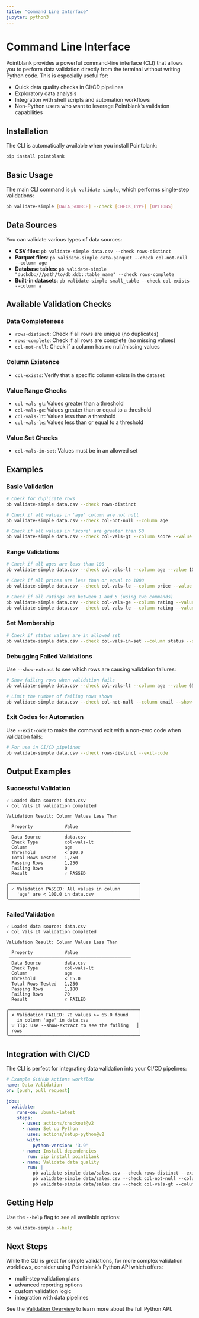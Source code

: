 ```yaml
---
title: "Command Line Interface"
jupyter: python3
---
```


# Command Line Interface

Pointblank provides a powerful command-line interface (CLI) that allows you to perform data validation directly from the terminal without writing Python code. This is especially useful for:

- Quick data quality checks in CI/CD pipelines
- Exploratory data analysis
- Integration with shell scripts and automation workflows
- Non-Python users who want to leverage Pointblank's validation capabilities

## Installation

The CLI is automatically available when you install Pointblank:

```bash
pip install pointblank
```

## Basic Usage

The main CLI command is `pb validate-simple`, which performs single-step validations:

```bash
pb validate-simple [DATA_SOURCE] --check [CHECK_TYPE] [OPTIONS]
```

## Data Sources

You can validate various types of data sources:

- **CSV files**: `pb validate-simple data.csv --check rows-distinct`
- **Parquet files**: `pb validate-simple data.parquet --check col-not-null --column age`
- **Database tables**: `pb validate-simple "duckdb:///path/to/db.ddb::table_name" --check rows-complete`
- **Built-in datasets**: `pb validate-simple small_table --check col-exists --column a`

## Available Validation Checks

### Data Completeness
- `rows-distinct`: Check if all rows are unique (no duplicates)
- `rows-complete`: Check if all rows are complete (no missing values)
- `col-not-null`: Check if a column has no null/missing values

### Column Existence
- `col-exists`: Verify that a specific column exists in the dataset

### Value Range Checks
- `col-vals-gt`: Values greater than a threshold
- `col-vals-ge`: Values greater than or equal to a threshold
- `col-vals-lt`: Values less than a threshold
- `col-vals-le`: Values less than or equal to a threshold

### Value Set Checks
- `col-vals-in-set`: Values must be in an allowed set

## Examples

### Basic Validation

```bash
# Check for duplicate rows
pb validate-simple data.csv --check rows-distinct

# Check if all values in 'age' column are not null
pb validate-simple data.csv --check col-not-null --column age

# Check if all values in 'score' are greater than 50
pb validate-simple data.csv --check col-vals-gt --column score --value 50
```

### Range Validations

```bash
# Check if all ages are less than 100
pb validate-simple data.csv --check col-vals-lt --column age --value 100

# Check if all prices are less than or equal to 1000
pb validate-simple data.csv --check col-vals-le --column price --value 1000

# Check if all ratings are between 1 and 5 (using two commands)
pb validate-simple data.csv --check col-vals-ge --column rating --value 1
pb validate-simple data.csv --check col-vals-le --column rating --value 5
```

### Set Membership

```bash
# Check if status values are in allowed set
pb validate-simple data.csv --check col-vals-in-set --column status --set "active,inactive,pending"
```

### Debugging Failed Validations

Use `--show-extract` to see which rows are causing validation failures:

```bash
# Show failing rows when validation fails
pb validate-simple data.csv --check col-vals-lt --column age --value 65 --show-extract

# Limit the number of failing rows shown
pb validate-simple data.csv --check col-not-null --column email --show-extract --limit 5
```

### Exit Codes for Automation

Use `--exit-code` to make the command exit with a non-zero code when validation fails:

```bash
# For use in CI/CD pipelines
pb validate-simple data.csv --check rows-distinct --exit-code
```

## Output Examples

### Successful Validation

```
✓ Loaded data source: data.csv
✓ Col Vals Lt validation completed

Validation Result: Column Values Less Than

  Property            Value
 ──────────────────────────────────────────────
  Data Source         data.csv
  Check Type          col-vals-lt
  Column              age
  Threshold           < 100.0
  Total Rows Tested   1,250
  Passing Rows        1,250
  Failing Rows        0
  Result              ✓ PASSED

╭─────────────────────────────────────────────────╮
│ ✓ Validation PASSED: All values in column       │
│   'age' are < 100.0 in data.csv                 │
╰─────────────────────────────────────────────────╯
```

### Failed Validation

```
✓ Loaded data source: data.csv
✓ Col Vals Lt validation completed

Validation Result: Column Values Less Than

  Property            Value
 ──────────────────────────────────────────────
  Data Source         data.csv
  Check Type          col-vals-lt
  Column              age
  Threshold           < 65.0
  Total Rows Tested   1,250
  Passing Rows        1,180
  Failing Rows        70
  Result              ✗ FAILED

╭─────────────────────────────────────────────────╮
│ ✗ Validation FAILED: 70 values >= 65.0 found    │
│   in column 'age' in data.csv                   │
│ 💡 Tip: Use --show-extract to see the failing   │
│ rows                                            │
╰─────────────────────────────────────────────────╯
```

## Integration with CI/CD

The CLI is perfect for integrating data validation into your CI/CD pipelines:

```yaml
# Example GitHub Actions workflow
name: Data Validation
on: [push, pull_request]

jobs:
  validate:
    runs-on: ubuntu-latest
    steps:
      - uses: actions/checkout@v2
      - name: Set up Python
        uses: actions/setup-python@v2
        with:
          python-version: '3.9'
      - name: Install dependencies
        run: pip install pointblank
      - name: Validate data quality
        run: |
          pb validate-simple data/sales.csv --check rows-distinct --exit-code
          pb validate-simple data/sales.csv --check col-not-null --column customer_id --exit-code
          pb validate-simple data/sales.csv --check col-vals-gt --column amount --value 0 --exit-code
```

## Getting Help

Use the `--help` flag to see all available options:

```bash
pb validate-simple --help
```

## Next Steps

While the CLI is great for simple validations, for more complex validation workflows, consider using
Pointblank's Python API which offers:

- multi-step validation plans
- advanced reporting options
- custom validation logic
- integration with data pipelines

See the [Validation Overview](validation-overview.qmd) to learn more about the full Python API.
